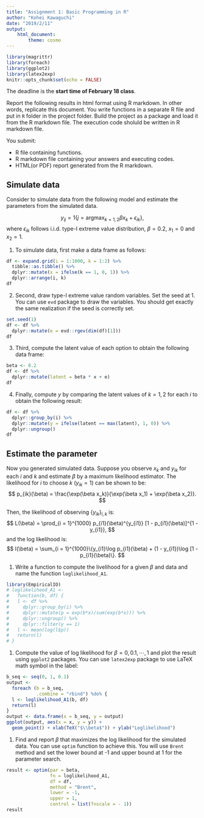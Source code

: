 ```yaml
---
title: "Assignment 1: Basic Programming in R"
author: "Kohei Kawaguchi"
date: "2019/2/11"
output: 
    html_document:
        theme: cosmo
---
```


```r
library(magrittr)
library(foreach)
library(ggplot2)
library(latex2exp)
knitr::opts_chunk$set(echo = FALSE)
```

The deadline is the __start time of February 18 class__. 

Report the following results in html format using R markdown. In other words, replicate this document. You write functions in a separate R file and put in `R` folder in the project folder. Build the project as a package and load it from the R markdown file. The execution code sholuld be written in R markdown file. 

You submit:

- R file containing functions.
- R markdown file containing your answers and executing codes.
- HTML(or PDF) report generated from the R markdown.

## Simulate data

Consider to simulate data from the following model and estimate the parameters from the simulated data.

$$
y_{ij} = 1\{j = \text{argmax}_{k = 1, 2} \beta x_k + \epsilon_{ik} \},
$$
where $\epsilon_{ik}$ follows i.i.d. type-I extreme value distribution, $\beta = 0.2$,  $x_1 = 0$ and $x_2 = 1$.

1. To simulate data, first make a data frame as follows:
```r
df <- expand.grid(i = 1:1000, k = 1:2) %>%
  tibble::as.tibble() %>%
  dplyr::mutate(x = ifelse(k == 1, 0, 1)) %>%
  dplyr::arrange(i, k)
df
```
2. Second, draw type-I extreme value random variables. Set the seed at 1. You can use `evd` package to draw the variables. You should get exactly the same realization if the seed is correctly set.
```r
set.seed(1)
df <- df %>%
  dplyr::mutate(e = evd::rgev(dim(df)[1]))
df
```
3. Third, compute the latent value of each option to obtain the following data frame:
```r
beta <- 0.2
df <- df %>%
  dplyr::mutate(latent = beta * x + e)
df
```
4. Finally, compute $y$ by comparing the latent values of $k = 1, 2$ for each $i$ to obtain the following result:
```r
df <- df %>%
  dplyr::group_by(i) %>%
  dplyr::mutate(y = ifelse(latent == max(latent), 1, 0)) %>%
  dplyr::ungroup()
df
```

## Estimate the parameter

Now you generated simulated data. Suppose you observe $x_k$ and $y_{ik}$ for each $i$ and $k$ and estimate $\beta$ by a maximum likelihood estimator. The likelihood for $i$ to choose $k$ ($y_{ik} = 1$) can be shown to be:
$$
p_{ik}(\beta) = \frac{\exp(\beta x_k)}{\exp(\beta x_1) + \exp(\beta x_2)}.
$$

Then, the likelihood of observing $\{y_{ik}\}_{i, k}$ is:
$$
L(\beta) = \prod_{i = 1}^{1000} p_{i1}(\beta)^{y_{i1}} [1 - p_{i1}(\beta)]^{1 - y_{i1}},
$$
and the log likelihood is:
$$
l(\beta) = \sum_{i = 1}^{1000}\{y_{i1}\log p_{i1}(\beta) + (1 - y_{i1})\log [1 - p_{i1}(\beta)\}.
$$

1. Write a function to compute the livelihood for a given $\beta$ and data and name the function `loglikelihood_A1`. 
```r
library(EmpiricalIO)
# loglikelihood_A1 <- 
#   function(b, df) {
#   l <- df %>%
#     dplyr::group_by(i) %>%
#     dplyr::mutate(p = exp(b*x)/sum(exp(b*x))) %>%
#     dplyr::ungroup() %>%
#     dplyr::filter(y == 1)
#   l <- mean(log(l$p))
#   return(l)
# }
```

1. Compute the value of log likelihood for $\beta = 0, 0.1, \cdots, 1$ and plot the result using `ggplot2` packages. You can use `latex2exp` package to use LaTeX math symbol in the label:
```r
b_seq <- seq(0, 1, 0.1)
output <- 
  foreach (b = b_seq,
           .combine = "rbind") %do% {
  l <- loglikelihood_A1(b, df)
  return(l)
}
output <- data.frame(x = b_seq, y = output)
ggplot(output, aes(x = x, y = y)) +
  geom_point() + xlab(TeX("$\\beta$")) + ylab("Loglikelihood")
```


1. Find and report $\beta$ that maximizes the log likelihood for the simulated data. You can use `optim` function to achieve this. You will use `Brent` method and set the lower bound at -1 and upper bound at 1 for the parameter search.
```r
result <- optim(par = beta,
                fn = loglikelihood_A1,
                df = df,
                method = "Brent",
                lower = -1,
                upper = 1,
                control = list(fnscale = - 1))
result
```









